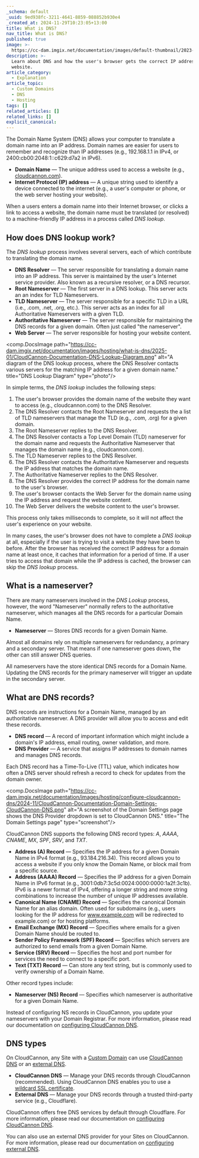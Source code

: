 ```yaml
---
_schema: default
_uuid: 9ed938fc-3211-4641-8859-088852b930e4
_created_at: 2024-11-29T10:23:05+13:00
title: What is DNS?
nav_title: What is DNS?
published: true
image: >-
  https://cc-dam.imgix.net/documentation/images/default-thumbnail/2023-Q4/CloudCannon-Documentation-Thumbnail.png
description: >-
  Learn about DNS and how the user's browser gets the correct IP address for a
  website.
article_category:
  - Explanation
article_topic:
  - Custom Domains
  - DNS
  - Hosting
tags: []
related_articles: []
related_links: []
explicit_canonical:
---
```

The Domain Name System (DNS) allows your computer to translate a domain name into an IP address. Domain names are easier for users to remember and recognize than IP addresses (e.g., 192.168.1.1 in IPv4, or 2400:cb00:2048:1::c629:d7a2 in IPv6).

* **Domain Name** — The unique address used to access a website (e.g., [cloudcannon.com](https://cloudcannon.com/)).
* **Internet Protocol (IP) address** — A unique string used to identify a device connected to the internet (e.g., a user's computer or phone, or the web server hosting your website).

When a users enters a domain name into their Internet browser, or clicks a link to access a website, the domain name must be translated (or resolved) to a machine-friendly IP address in a process called *DNS lookup*.

## How does DNS lookup work?

The *DNS lookup* process involves several servers, each of which contribute to translating the domain name.

* **DNS Resolver** — The server responsible for translating a domain name into an IP address. This server is maintained by the user's Internet service provider. Also known as a recursive resolver, or a DNS recursor.
* **Root Nameserver** — The first server in a DNS lookup. This server acts an an index for TLD Nameservers.
* **TLD Nameserver** — The server responsible for a specific TLD in a URL (i.e., .com, .net, .org, etc.). This server acts as an index for all Authoritative Nameservers with a given TLD.
* **Authoritative Nameserver** — The server responsible for maintaining the DNS records for a given domain. Often just called "the nameserver".
* **Web Server** — The server responsible for hosting your website content.

<comp.DocsImage path="https://cc-dam.imgix.net/documentation/images/hosting/what-is-dns/2025-01/CloudCannon-Documentation-DNS-Lookup-Diagram.png" alt="A diagram of the DNS lookup process, where the DNS Resolver contacts various servers for the matching IP address for a given domain name." title="DNS Lookup Diagram" type="photo"/>

In simple terms, the *DNS lookup* includes the following steps:

1. The user's browser provides the domain name of the website they want to access (e.g., cloudcannon.com) to the DNS Resolver.
2. The DNS Resolver contacts the Root Nameserver and requests the a list of TLD nameservers that manage the TLD (e.g., .com, .org) for a given domain.
3. The Root Nameserver replies to the DNS Resolver.
4. The DNS Resolver contacts a Top Level Domain (TLD) nameserver for the domain name and requests the Authoritative Nameserver that manages the domain name (e.g., cloudcannon.com).
5. The TLD Nameserver replies to the DNS Resolver.
6. The DNS Resolver contacts the Authoritative Nameserver  and requests the IP address that matches the domain name.
7. The Authoritative Nameserver replies to the DNS Resolver.
8. The DNS Resolver provides the correct IP address for the domain name to the user's browser.
9. The user's browser contacts the Web Server for the domain name using the IP address and request the website content.
10. The Web Server delivers the website content to the user's browser.

This process only takes milliseconds to complete, so it will not affect the user's experience on your website.

In many cases, the user's browser does not have to complete a *DNS lookup* at all, especially if the user is trying to visit a website they have been to before. After the browser has received the correct IP address for a domain name at least once, it caches that information for a period of time. If a user tries to access that domain while the IP address is cached, the browser can skip the *DNS lookup* process.

## What is a nameserver?

There are many nameservers involved in the *DNS Lookup* process, however, the word "Nameserver" normally refers to the authoritative nameserver, which manages all the DNS records for a particular Domain Name.

* **Nameserver** — Stores DNS records for a given Domain Name.

Almost all domains rely on multiple nameservers for redundancy, a primary and a secondary server. That means if one nameserver goes down, the other can still answer DNS queries.

All nameservers have the store identical DNS records for a Domain Name. Updating the DNS records for the primary nameserver will trigger an update in the secondary server.

## What are DNS records?

DNS records are instructions for a Domain Name, managed by an authoritative nameserver. A DNS provider will allow you to access and edit these records.

* **DNS record** — A record of important information which might include a domain's IP address, email routing, owner validation, and more.
* **DNS Provider** — A service that assigns IP addresses to domain names and manages DNS records.

Each DNS record has a Time-To-Live (TTL) value, which indicates how often a DNS server should refresh a record to check for updates from the domain owner.

<comp.DocsImage path="https://cc-dam.imgix.net/documentation/images/hosting/configure-cloudcannon-dns/2024-11/CloudCannon-Documentation-Domain-Settings-CloudCannon-DNS.png" alt="A screenshot of the Domain Settings page shows the DNS Provider dropdown is set to CloudCannon DNS." title="The Domain Settings page" type="screenshot"/>

CloudCannon DNS supports the following DNS record types: *A*, *AAAA*, *CNAME*, *MX*, *SPF*, *SRV*, and *TXT*.

* **Address (A) Record** — Specifies the IP address for a given Domain Name in IPv4 format (e.g., 93.184.216.34). This record allows you to access a website if you only know the Domain Name, or block mail from a specific source.
* **Address (AAAA) Record** — Specifies the IP address for a given Domain Name in IPv6 format (e.g., 3001:0db7:3c5d:0024:0000:0000:1a2f:3c1b). IPv6 is a newer format of IPv4, offering a longer string and more string combinations to increase the number of unique IP addresses available.
* **Canonical Name (CNAME) Record** — Specifies the canonical Domain Name for an alias domain. Often used for subdomains (e.g., users looking for the IP address for www.example.com will be redirected to example.com) or for hosting platforms.
* **Email Exchange (MX) Record** — Specifies where emails for a given Domain Name should be routed to.
* **Sender Policy Framework (SPF) Record** — Specifies which servers are authorized to send emails from a given Domain Name.
* **Service (SRV) Record** — Specifies the host and port number for services the need to connect to a specific port.
* **Text (TXT) Record** — Can store any text string, but is commonly used to verify ownership of a Domain Name.

Other record types include:

* **Nameserver (NS) Record** — Specifies which nameserver is authoritative for a given Domain Name.

Instead of configuring NS records in CloudCannon, you update your nameservers with your Domain Registrar. For more information, please read our documentation on [configuring CloudCannon DNS](/documentation/articles/configure-cloudcannon-dns/).

## DNS types

On CloudCannon, any Site with a [Custom Domain](/documentation/articles/what-is-a-custom-domain/) can use [CloudCannon DNS](/documentation/articles/configure-cloudcannon-dns/) or an [external DNS](/documentation/articles/configure-external-dns/).

* **CloudCannon DNS** — Manage your DNS records through CloudCannon (recommended). Using CloudCannon DNS enables you to use a [wildcard SSL certificate](/documentation/articles/add-a-wildcard-ssl-certificate/).
* **External DNS** — Manage your DNS records through a trusted third-party service (e.g., Cloudflare).

CloudCannon offers free DNS services by default through Cloudflare. For more information, please read our documentation on [configuring CloudCannon DNS](/documentation/articles/configure-cloudcannon-dns/).

You can also use an external DNS provider for your Sites on CloudCannon. For more information, please read our documentation on [configuring external DNS](/documentation/articles/configure-external-dns/).